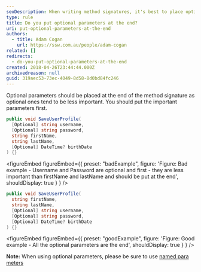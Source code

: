 ```yaml
---
seoDescription: When writing method signatures, it's best to place optional parameters at the end, as they tend to be less important and should follow more crucial parameters like first name and last name.
type: rule
title: Do you put optional parameters at the end?
uri: put-optional-parameters-at-the-end
authors:
  - title: Adam Cogan
    url: https://ssw.com.au/people/adam-cogan
related: []
redirects:
  - do-you-put-optional-parameters-at-the-end
created: 2018-04-26T23:44:44.000Z
archivedreason: null
guid: 319aec53-73ec-4049-8d58-8d0bd84fc246
---
```


Optional parameters should be placed at the end of the method signature as optional ones tend to be less important. You should put the important parameters first.
```csharp
public void SaveUserProfile(
  [Optional] string username,
  [Optional] string password,
  string firstName,
  string lastName,
  [Optional] DateTime? birthDate
) {}
```

<figureEmbed figureEmbed={{
  preset: "badExample",
  figure: 'Figure: Bad example - Username and Password are optional and first - they are less important than firstName and lastName and should be put at the end',
  shouldDisplay: true
} } />


```csharp
public void SaveUserProfile(
  string firstName,
  string lastName,
  [Optional] string username,
  [Optional] string password,
  [Optional] DateTime? birthDate
) {}
```

<figureEmbed figureEmbed={{
  preset: "goodExample",
  figure: 'Figure: Good example - All the optional parameters are the end',
  shouldDisplay: true
} } />


**Note:** When using optional parameters, please be sure to use [named para meters](/when-to-use-named-parameters)